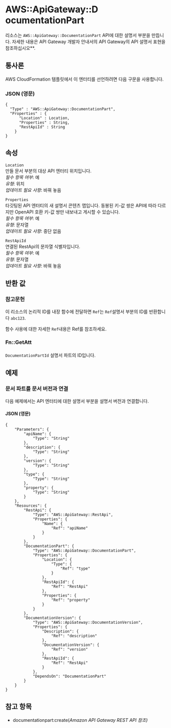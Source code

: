 # AWS::ApiGateway::D ocumentationPart

리소스는 `AWS::ApiGateway::DocumentationPart` API에 대한 설명서 부분을 만듭니다. 자세한 내용은 API Gateway 개발자 안내서의 API Gateway의 API 설명서 표현을 참조하십시오\*\*.

## 통사론

AWS CloudFormation 템플릿에서 이 엔터티를 선언하려면 다음 구문을 사용합니다.

### JSON (영문)

```
{
  "Type" : "AWS::ApiGateway::DocumentationPart",
  "Properties" : {
      "Location" : Location,
      "Properties" : String,
      "RestApiId" : String
    }
}
```

## 속성

`Location`  
만들 문서 부분의 대상 API 엔터티 위치입니다.  
_필수 항목 여부_: 예  
_유형_: 위치  
_업데이트 필요 사항_: 바꿔 놓음

`Properties`  
타깃팅된 API 엔터티의 새 설명서 콘텐츠 맵입니다. 동봉된 키-값 쌍은 API에 따라 다르지만 OpenAPI 호환 키-값 쌍만 내보내고 게시할 수 있습니다.  
_필수 항목 여부_: 예  
_유형_: 문자열  
_업데이트 필요 사항_: 중단 없음

`RestApiId`  
연결된 RestApi의 문자열 식별자입니다.  
_필수 항목 여부_: 예  
_유형_: 문자열  
_업데이트 필요 사항_: 바꿔 놓음

## 반환 값

### 참고문헌

이 리소스의 논리적 ID를 내장 함수에 전달하면 `Ref`는 `Ref`설명서 부분의 ID를 반환합니다 `abc123`.

함수 사용에 대한 자세한 `Ref`내용은 Ref를 참조하세요.

### Fn::GetAtt

####

`DocumentationPartId` 설명서 파트의 ID입니다.

## 예제

### 문서 파트를 문서 버전과 연결

다음 예제에서는 API 엔터티에 대한 설명서 부분을 설명서 버전과 연결합니다.

#### JSON (영문)

```
{
    "Parameters": {
        "apiName": {
            "Type": "String"
        },
        "description": {
            "Type": "String"
        },
        "version": {
            "Type": "String"
        },
        "type": {
            "Type": "String"
        },
        "property": {
            "Type": "String"
        }
    },
    "Resources": {
        "RestApi": {
            "Type": "AWS::ApiGateway::RestApi",
            "Properties": {
                "Name": {
                    "Ref": "apiName"
                }
            }
        },
        "DocumentationPart": {
            "Type": "AWS::ApiGateway::DocumentationPart",
            "Properties": {
                "Location": {
                    "Type": {
                        "Ref": "type"
                    }
                },
                "RestApiId": {
                    "Ref": "RestApi"
                },
                "Properties": {
                    "Ref": "property"
                }
            }
        },
        "DocumentationVersion": {
            "Type": "AWS::ApiGateway::DocumentationVersion",
            "Properties": {
                "Description": {
                    "Ref": "description"
                },
                "DocumentationVersion": {
                    "Ref": "version"
                },
                "RestApiId": {
                    "Ref": "RestApi"
                }
            },
            "DependsOn": "DocumentationPart"
        }
    }
}
```

## 참고 항목

- documentationpart:create(_Amazon API Gateway REST API 참조)_
